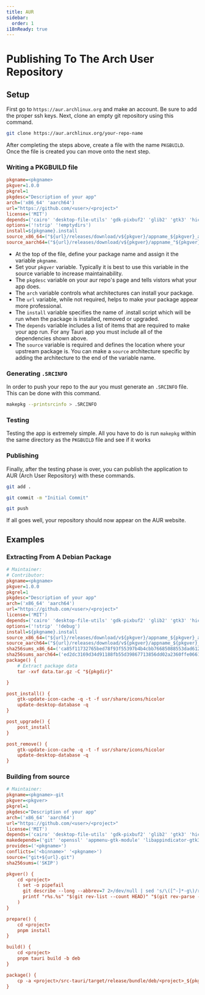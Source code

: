 ```yaml
---
title: AUR
sidebar:
  order: 1
i18nReady: true
---
```


# Publishing To The Arch User Repository

## Setup

First go to `https://aur.archlinux.org` and make an account. Be sure to add the proper ssh keys. Next, clone an empty git repository using this command.

```sh
git clone https://aur.archlinux.org/your-repo-name
```

After completing the steps above, create a file with the name `PKGBUILD`. Once the file is created you can move onto the next step.

### Writing a PKGBUILD file

```ini title="PKGBUILD"
pkgname=<pkgname>
pkgver=1.0.0
pkgrel=1
pkgdesc="Description of your app"
arch=('x86_64' 'aarch64')
url="https://github.com/<user>/<project>"
license=('MIT')
depends=('cairo' 'desktop-file-utils' 'gdk-pixbuf2' 'glib2' 'gtk3' 'hicolor-icon-theme' 'libsoup' 'pango' 'webkit2gtk-4.1')
options=('!strip' '!emptydirs')
install=${pkgname}.install
source_x86_64=("${url}/releases/download/v${pkgver}/appname_${pkgver}_amd64.deb")
source_aarch64=("${url}/releases/download/v${pkgver}/appname_"${pkgver}_arm64.deb")
```

- At the top of the file, define your package name and assign it the variable `pkgname`.
- Set your `pkgver` variable. Typically it is best to use this variable in the source variable to increase maintainability.
- The `pkgdesc` variable on your aur repo's page and tells vistors what your app does.
- The `arch` variable controls what architectures can install your package.
- The `url` variable, while not required, helps to make your package appear more professional.
- The `install` variable specifies the name of .install script which will be run when the package is installed, removed or upgraded.
- The `depends` variable includes a list of items that are required to make your app run. For any Tauri app you must include all of the dependencies shown above.
- The `source` variable is required and defines the location where your upstream package is. You can make a `source` architecture specific by adding the architecture to the end of the variable name.

### Generating `.SRCINFO`

In order to push your repo to the aur you must generate an `.SRCINFO` file. This can be done with this command.

```sh
makepkg --printsrcinfo > .SRCINFO
```

### Testing

Testing the app is extremely simple. All you have to do is run `makepkg` within the same directory as the `PKGBUILD` file and see if it works

### Publishing

Finally, after the testing phase is over, you can publish the application to AUR (Arch User Repository) with these commands.

```sh
git add .

git commit -m "Initial Commit"

git push
```

If all goes well, your repository should now appear on the AUR website.

## Examples

### Extracting From A Debian Package

```ini title="PKGBUILD"
# Maintainer:
# Contributor:
pkgname=<pkgname>
pkgver=1.0.0
pkgrel=1
pkgdesc="Description of your app"
arch=('x86_64' 'aarch64')
url="https://github.com/<user>/<project>"
license=('MIT')
depends=('cairo' 'desktop-file-utils' 'gdk-pixbuf2' 'glib2' 'gtk3' 'hicolor-icon-theme' 'libsoup' 'pango' 'webkit2gtk-4.1')
options=('!strip' '!debug')
install=${pkgname}.install
source_x86_64=("${url}/releases/download/v${pkgver}/appname_${pkgver}_amd64.deb")
source_aarch64=("${url}/releases/download/v${pkgver}/appname_${pkgver}_arm64.deb")
sha256sums_x86_64=('ca85f11732765bed78f93f55397b4b4cbb76685088553dad612c5062e3ec651f')
sha256sums_aarch64=('ed2dc3169d34d91188fb55d39867713856dd02a2360ffe0661cb2e19bd701c3c')
package() {
	# Extract package data
	tar -xvf data.tar.gz -C "${pkgdir}"

}
```

```ini title="my-tauri-app.install"
post_install() {
	gtk-update-icon-cache -q -t -f usr/share/icons/hicolor
	update-desktop-database -q
}

post_upgrade() {
	post_install
}

post_remove() {
	gtk-update-icon-cache -q -t -f usr/share/icons/hicolor
	update-desktop-database -q
}

```

### Building from source

```ini title="PKGBUILD"
# Maintainer:
pkgname=<pkgname>-git
pkgver=<pkgver>
pkgrel=1
pkgdesc="Description of your app"
arch=('x86_64' 'aarch64')
url="https://github.com/<user>/<project>"
license=('MIT')
depends=('cairo' 'desktop-file-utils' 'gdk-pixbuf2' 'glib2' 'gtk3' 'hicolor-icon-theme' 'libsoup' 'pango' 'webkit2gtk-4.1')
makedepends=('git' 'openssl' 'appmenu-gtk-module' 'libappindicator-gtk3' 'librsvg' 'cargo' 'pnpm' 'nodejs')
provides=('<pkgname>')
conflicts=('<binname>' '<pkgname>')
source=("git+${url}.git")
sha256sums=('SKIP')

pkgver() {
	cd <project>
	( set -o pipefail
	  git describe --long --abbrev=7 2>/dev/null | sed 's/\([^-]*-g\)/r\1/;s/-/./g' ||
	  printf "r%s.%s" "$(git rev-list --count HEAD)" "$(git rev-parse --short=7 HEAD)"
	)
}

prepare() {
	cd <project>
	pnpm install
}

build() {
	cd <project>
	pnpm tauri build -b deb
}

package() {
	cp -a <project>/src-tauri/target/release/bundle/deb/<project>_${pkgver}_*/data/* "${pkgdir}"
}
```

[`async_runtime::spawn`]: https://docs.rs/tauri/2.0.0/tauri/async_runtime/fn.spawn.html
[`serde::serialize`]: https://docs.serde.rs/serde/trait.Serialize.html
[`serde::deserialize`]: https://docs.serde.rs/serde/trait.Deserialize.html
[`thiserror`]: https://github.com/dtolnay/thiserror
[`result`]: https://doc.rust-lang.org/std/result/index.html

